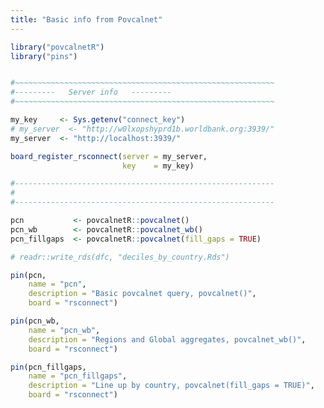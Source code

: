 ```yaml
---
title: "Basic info from Povcalnet"
---
```


```r
library("povcalnetR")
library("pins")


#~~~~~~~~~~~~~~~~~~~~~~~~~~~~~~~~~~~~~~~~~~~~~~~~~~~~~~~~~~
#---------   Server info   ---------
#~~~~~~~~~~~~~~~~~~~~~~~~~~~~~~~~~~~~~~~~~~~~~~~~~~~~~~~~~~

my_key     <- Sys.getenv("connect_key")
# my_server  <- "http://w0lxopshyprd1b.worldbank.org:3939/"
my_server  <- "http://localhost:3939/"

board_register_rsconnect(server = my_server,
                         key    = my_key)

#----------------------------------------------------------
#
#----------------------------------------------------------

pcn           <- povcalnetR::povcalnet()
pcn_wb        <- povcalnetR::povcalnet_wb()
pcn_fillgaps  <- povcalnetR::povcalnet(fill_gaps = TRUE)

# readr::write_rds(dfc, "deciles_by_country.Rds")

pin(pcn,
    name = "pcn",
    description = "Basic povcalnet query, povcalnet()",
    board = "rsconnect")

pin(pcn_wb,
    name = "pcn_wb",
    description = "Regions and Global aggregates, povcalnet_wb()",
    board = "rsconnect")

pin(pcn_fillgaps,
    name = "pcn_fillgaps",
    description = "Line up by country, povcalnet(fill_gaps = TRUE)",
    board = "rsconnect")

```
